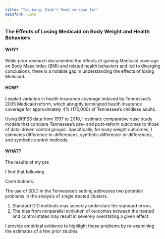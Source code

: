 ```yaml
---
title: "Too Long; Didn't Read version for"
mainfont: Lato
---
```


### The Effects of Losing Medicaid on Body Weight and Health Behaviors

#### **WHY?**

While prior research documented the effects of gaining Medicaid coverage on Body Mass Index (BMI) and related health behaviors and led to diverging conclusions, there is a notable gap in understanding the effects of losing Medicaid.

#### **HOW?**

I exploit variation in health insurance coverage induced by Tennessee's 2005 Medicaid reform, which abruptly terminated health insurance coverage for approximately 4% (170,000) of Tennessee's childless adults.

Using BRFSS data from 1997 to 2010, I estimate comparative case study models that compare Tennessee's pre- and post-reform outcomes to those of data-driven control groups'. Specifically, for body weight outcomes, I estimates difference-in-differences, synthetic difference-in-differences, and synthetic control methods.

#### **WHAT?**

The results of my pre

I find that following

Contributions:

The use of SDiD in the Tennessee's setting addresses two potential problems in the analysis of single treated clusters.

1.  Standard DiD methods may severely understate the standard errors.
2.  The bias from nonparallel evolution of outcomes between the treated and control states may result in severely overstating a given effect.

I provide empirical evidence to highlight these problems by re-examining the estimates of a few prior studies.
